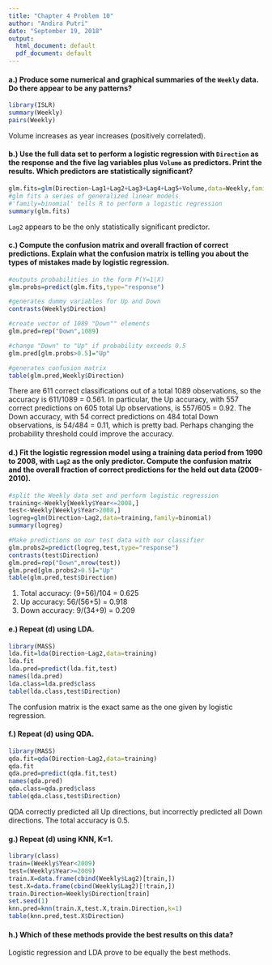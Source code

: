 ---
title: "Chapter 4 Problem 10"
author: "Andira Putri"
date: "September 19, 2018"
output:
  html_document: default
  pdf_document: default
---

#### a.) Produce some numerical and graphical summaries of the `Weekly` data. Do there appear to be any patterns?

```{r}
library(ISLR)
summary(Weekly)
pairs(Weekly)
```

Volume increases as year increases (positively correlated).

#### b.) Use the full data set to perform a logistic regression with `Direction` as the response and the five lag variables plus `Volume` as predictors. Print the results. Which predictors are statistically significant?


```{r}
glm.fits=glm(Direction~Lag1+Lag2+Lag3+Lag4+Lag5+Volume,data=Weekly,family=binomial) 
#glm fits a series of generalized linear models
#'family=binomial' tells R to perform a logistic regression
summary(glm.fits)
```

`Lag2` appears to be the only statistically significant predictor.

#### c.) Compute the confusion matrix and overall fraction of correct predictions. Explain what the confusion matrix is telling you about the types of mistakes made by logistic regression.

```{r}

#outputs probabilities in the form P(Y=1|X)
glm.probs=predict(glm.fits,type="response") 

#generates dummy variables for Up and Down
contrasts(Weekly$Direction)

#create vector of 1089 "Down"" elements
glm.pred=rep("Down",1089)

#change "Down" to "Up" if probability exceeds 0.5
glm.pred[glm.probs>0.5]="Up"

#generates confusion matrix
table(glm.pred,Weekly$Direction)
```

There are 611 correct classifications out of a total 1089 observations, so the accuracy is 611/1089 = 0.561. In particular, the Up accuracy, with 557 correct predictions on 605 total Up observations, is 557/605 = 0.92. The Down accuracy, with 54 correct predictions on 484 total Down observations, is 54/484 = 0.11, which is pretty bad. Perhaps changing the probability threshold could improve the accuracy.

#### d.) Fit the logistic regression model using a training data period from 1990 to 2008, with `Lag2` as the only predictor. Compute the confusion matrix and the overall fraction of correct predictions for the held out data (2009-2010).

```{r}
#split the Weekly data set and perform logistic regression
training<-Weekly[Weekly$Year<=2008,]
test<-Weekly[Weekly$Year>2008,]
logreg=glm(Direction~Lag2,data=training,family=binomial)
summary(logreg)

#Make predictions on our test data with our classifier
glm.probs2=predict(logreg,test,type="response")
contrasts(test$Direction) 
glm.pred=rep("Down",nrow(test)) 
glm.pred[glm.probs2>0.5]="Up"
table(glm.pred,test$Direction)
```

1. Total accuracy: (9+56)/104 = 0.625
2. Up accuracy: 56/(56+5) = 0.918
3. Down accuracy: 9/(34+9) = 0.209

#### e.) Repeat (d) using LDA.

```{r}
library(MASS)
lda.fit=lda(Direction~Lag2,data=training)
lda.fit
lda.pred=predict(lda.fit,test)
names(lda.pred)
lda.class=lda.pred$class
table(lda.class,test$Direction)
```

The confusion matrix is the exact same as the one given by logistic regression.

#### f.) Repeat (d) using QDA.

```{r}
library(MASS)
qda.fit=qda(Direction~Lag2,data=training)
qda.fit
qda.pred=predict(qda.fit,test)
names(qda.pred)
qda.class=qda.pred$class
table(qda.class,test$Direction)
```

QDA correctly predicted all Up directions, but incorrectly predicted all Down directions. The total accuracy is 0.5.

#### g.) Repeat (d) using KNN, K=1.

```{r}
library(class)
train=(Weekly$Year<2009)
test=(Weekly$Year>=2009)
train.X=data.frame(cbind(Weekly$Lag2)[train,])
test.X=data.frame(cbind(Weekly$Lag2)[!train,])
train.Direction=Weekly$Direction[train]
set.seed(1)
knn.pred=knn(train.X,test.X,train.Direction,k=1)
table(knn.pred,test.X$Direction)
```

#### h.) Which of these methods provide the best results on this data?

Logistic regression and LDA prove to be equally the best methods.
